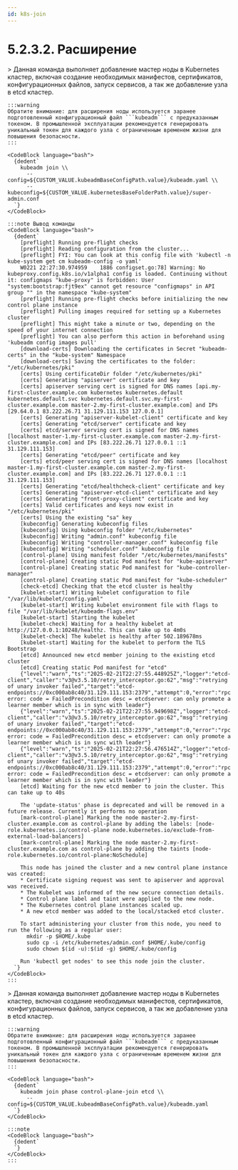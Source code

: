 ```yaml
---
id: k8s-join
---
```



# 5.2.3.2. Расширение


<Tabs groupId="install-type">

  <TabItem value='Kubeadm join'>
    > Данная команда выполняет добавление мастер ноды в Kubernetes кластер, включая создание необходимых манифестов, сертификатов, конфигурационных файлов, запуск сервисов, а так же добавление узла в etcd кластер.

    :::warning
    Обратите внимание: для расширения ноды используется заранее подготовленный конфигурационный файл ```kubeadm``` с предуказанным токеном. В промышленной эксплуатации рекомендуется генерировать уникальный токен для каждого узла с ограниченным временем жизни для повышения безопасности.
    :::

    <CodeBlock language="bash">
      {dedent`
        kubeadm join \\
          --config=${CUSTOM_VALUE.kubeadmBaseConfigPath.value}/kubeadm.yaml \\
          --kubeconfig=${CUSTOM_VALUE.kubernetesBaseFolderPath.value}/super-admin.conf
      `}
    </CodeBlock>

    :::note Вывод команды
    <CodeBlock language="bash">
      {dedent`
        [preflight] Running pre-flight checks
        [preflight] Reading configuration from the cluster...
        [preflight] FYI: You can look at this config file with 'kubectl -n kube-system get cm kubeadm-config -o yaml'
        W0221 22:27:30.974959    1886 configset.go:78] Warning: No kubeproxy.config.k8s.io/v1alpha1 config is loaded. Continuing without it: configmaps "kube-proxy" is forbidden: User "system:bootstrap:fjt9ex" cannot get resource "configmaps" in API group "" in the namespace "kube-system"
        [preflight] Running pre-flight checks before initializing the new control plane instance
        [preflight] Pulling images required for setting up a Kubernetes cluster
        [preflight] This might take a minute or two, depending on the speed of your internet connection
        [preflight] You can also perform this action in beforehand using 'kubeadm config images pull'
        [download-certs] Downloading the certificates in Secret "kubeadm-certs" in the "kube-system" Namespace
        [download-certs] Saving the certificates to the folder: "/etc/kubernetes/pki"
        [certs] Using certificateDir folder "/etc/kubernetes/pki"
        [certs] Generating "apiserver" certificate and key
        [certs] apiserver serving cert is signed for DNS names [api.my-first-cluster.example.com kubernetes kubernetes.default kubernetes.default.svc kubernetes.default.svc.my-first-cluster.example.com master-2.my-first-cluster.example.com] and IPs [29.64.0.1 83.222.26.71 31.129.111.153 127.0.0.1]
        [certs] Generating "apiserver-kubelet-client" certificate and key
        [certs] Generating "etcd/server" certificate and key
        [certs] etcd/server serving cert is signed for DNS names [localhost master-1.my-first-cluster.example.com master-2.my-first-cluster.example.com] and IPs [83.222.26.71 127.0.0.1 ::1 31.129.111.153]
        [certs] Generating "etcd/peer" certificate and key
        [certs] etcd/peer serving cert is signed for DNS names [localhost master-1.my-first-cluster.example.com master-2.my-first-cluster.example.com] and IPs [83.222.26.71 127.0.0.1 ::1 31.129.111.153]
        [certs] Generating "etcd/healthcheck-client" certificate and key
        [certs] Generating "apiserver-etcd-client" certificate and key
        [certs] Generating "front-proxy-client" certificate and key
        [certs] Valid certificates and keys now exist in "/etc/kubernetes/pki"
        [certs] Using the existing "sa" key
        [kubeconfig] Generating kubeconfig files
        [kubeconfig] Using kubeconfig folder "/etc/kubernetes"
        [kubeconfig] Writing "admin.conf" kubeconfig file
        [kubeconfig] Writing "controller-manager.conf" kubeconfig file
        [kubeconfig] Writing "scheduler.conf" kubeconfig file
        [control-plane] Using manifest folder "/etc/kubernetes/manifests"
        [control-plane] Creating static Pod manifest for "kube-apiserver"
        [control-plane] Creating static Pod manifest for "kube-controller-manager"
        [control-plane] Creating static Pod manifest for "kube-scheduler"
        [check-etcd] Checking that the etcd cluster is healthy
        [kubelet-start] Writing kubelet configuration to file "/var/lib/kubelet/config.yaml"
        [kubelet-start] Writing kubelet environment file with flags to file "/var/lib/kubelet/kubeadm-flags.env"
        [kubelet-start] Starting the kubelet
        [kubelet-check] Waiting for a healthy kubelet at http://127.0.0.1:10248/healthz. This can take up to 4m0s
        [kubelet-check] The kubelet is healthy after 502.189678ms
        [kubelet-start] Waiting for the kubelet to perform the TLS Bootstrap
        [etcd] Announced new etcd member joining to the existing etcd cluster
        [etcd] Creating static Pod manifest for "etcd"
        {"level":"warn","ts":"2025-02-21T22:27:55.448925Z","logger":"etcd-client","caller":"v3@v3.5.10/retry_interceptor.go:62","msg":"retrying of unary invoker failed","target":"etcd-endpoints://0xc000ab8c40/31.129.111.153:2379","attempt":0,"error":"rpc error: code = FailedPrecondition desc = etcdserver: can only promote a learner member which is in sync with leader"}
        {"level":"warn","ts":"2025-02-21T22:27:55.949698Z","logger":"etcd-client","caller":"v3@v3.5.10/retry_interceptor.go:62","msg":"retrying of unary invoker failed","target":"etcd-endpoints://0xc000ab8c40/31.129.111.153:2379","attempt":0,"error":"rpc error: code = FailedPrecondition desc = etcdserver: can only promote a learner member which is in sync with leader"}
        {"level":"warn","ts":"2025-02-21T22:27:56.476514Z","logger":"etcd-client","caller":"v3@v3.5.10/retry_interceptor.go:62","msg":"retrying of unary invoker failed","target":"etcd-endpoints://0xc000ab8c40/31.129.111.153:2379","attempt":0,"error":"rpc error: code = FailedPrecondition desc = etcdserver: can only promote a learner member which is in sync with leader"}
        [etcd] Waiting for the new etcd member to join the cluster. This can take up to 40s

        The 'update-status' phase is deprecated and will be removed in a future release. Currently it performs no operation
        [mark-control-plane] Marking the node master-2.my-first-cluster.example.com as control-plane by adding the labels: [node-role.kubernetes.io/control-plane node.kubernetes.io/exclude-from-external-load-balancers]
        [mark-control-plane] Marking the node master-2.my-first-cluster.example.com as control-plane by adding the taints [node-role.kubernetes.io/control-plane:NoSchedule]

        This node has joined the cluster and a new control plane instance was created:
        * Certificate signing request was sent to apiserver and approval was received.
        * The Kubelet was informed of the new secure connection details.
        * Control plane label and taint were applied to the new node.
        * The Kubernetes control plane instances scaled up.
        * A new etcd member was added to the local/stacked etcd cluster.

        To start administering your cluster from this node, you need to run the following as a regular user:
          mkdir -p $HOME/.kube
          sudo cp -i /etc/kubernetes/admin.conf $HOME/.kube/config
          sudo chown $(id -u):$(id -g) $HOME/.kube/config

        Run 'kubectl get nodes' to see this node join the cluster.
      `}
    </CodeBlock>
    :::
  </TabItem>


  <TabItem value='Kubeadm Phases'>
    > Данная команда выполняет добавление мастер ноды в Kubernetes кластер, включая создание необходимых манифестов, сертификатов, конфигурационных файлов, запуск сервисов, а так же добавление узла в etcd кластер.

    :::warning
    Обратите внимание: для расширения ноды используется заранее подготовленный конфигурационный файл ```kubeadm``` с предуказанным токеном. В промышленной эксплуатации рекомендуется генерировать уникальный токен для каждого узла с ограниченным временем жизни для повышения безопасности.
    :::

    <CodeBlock language="bash">
      {dedent`
        kubeadm join phase control-plane-join etcd \\
          --config=${CUSTOM_VALUE.kubeadmBaseConfigPath.value}/kubeadm.yaml
      `}
    </CodeBlock>

    :::note
    <CodeBlock language="bash">
      {dedent`
      `}
    </CodeBlock>
    :::
  </TabItem>

</Tabs>
